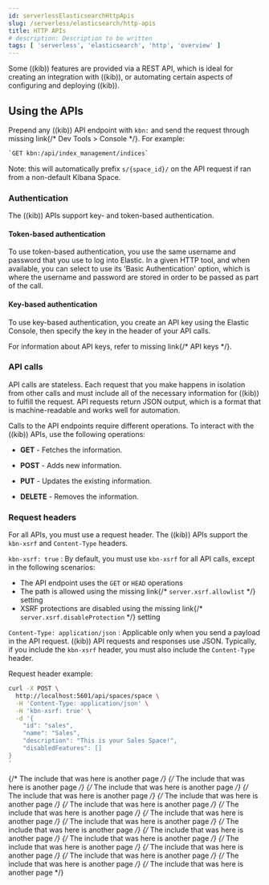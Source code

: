 ```yaml
---
id: serverlessElasticsearchHttpApis
slug: /serverless/elasticsearch/http-apis
title: HTTP APIs
# description: Description to be written
tags: [ 'serverless', 'elasticsearch', 'http', 'overview' ]
---
```



<div id="api"></div>

Some ((kib)) features are provided via a REST API, which is ideal for creating an
integration with ((kib)), or automating certain aspects of configuring and
deploying ((kib)).

<div id="using-apis"></div>

## Using the APIs

Prepend any ((kib)) API endpoint with `kbn:` and send the request through <DocBadge><DocIcon size="s" type="unlink" title="missing link"/> missing link</DocBadge>{/*  <DocLink id="enKibanaConsoleKibana">Dev Tools > Console</DocLink> */}.
For example:

```sh
`GET kbn:/api/index_management/indices`
```

Note: this will automatically prefix `s/{space_id}/` on the API request if ran from a non-default Kibana Space.

<div id="api-authentication"></div>

### Authentication
The ((kib)) APIs support key- and token-based authentication.

<div id="token-api-authentication"></div>

#### Token-based authentication

To use token-based authentication, you use the same username and password that you use to log into Elastic.
In a given HTTP tool, and when available, you can select to use its 'Basic Authentication' option,
which is where the username and password are stored in order to be passed as part of the call.

<div id="key-authentication"></div>

#### Key-based authentication

To use key-based authentication, you create an API key using the Elastic Console, then specify the key in the header of your API calls.

For information about API keys, refer to <DocBadge><DocIcon size="s" type="unlink" title="missing link"/> missing link</DocBadge>{/*  <DocLink id="enKibanaApiKeys">API keys</DocLink> */}.

<div id="api-calls"></div>

### API calls
API calls are stateless. Each request that you make happens in isolation from other calls and must include all of the necessary information for ((kib)) to fulfill the request. API requests return JSON output, which is a format that is machine-readable and works well for automation.

Calls to the API endpoints require different operations. To interact with the ((kib)) APIs, use the following operations:

* **GET** - Fetches the information.

* **POST** - Adds new information.

* **PUT** - Updates the existing information.

* **DELETE** - Removes the information.

<div id="api-request-headers"></div>

### Request headers

For all APIs, you must use a request header. The ((kib)) APIs support the `kbn-xsrf` and `Content-Type` headers.

`kbn-xsrf: true` 
    : By default, you must use `kbn-xsrf` for all API calls, except in the following scenarios:

* The API endpoint uses the `GET` or `HEAD` operations
* The path is allowed using the <DocBadge><DocIcon size="s" type="unlink" title="missing link"/> missing link</DocBadge>{/*  <DocLink id="enKibanaSettings" section="settings-xsrf-allowlist">`server.xsrf.allowlist`</DocLink> */} setting
* XSRF protections are disabled using the <DocBadge><DocIcon size="s" type="unlink" title="missing link"/> missing link</DocBadge>{/*  <DocLink id="enKibanaSettings" section="settings-xsrf-disableProtection">`server.xsrf.disableProtection`</DocLink> */} setting

`Content-Type: application/json` 
    : Applicable only when you send a payload in the API request. ((kib)) API requests and responses use JSON.
    Typically, if you include the `kbn-xsrf` header, you must also include the `Content-Type` header.

Request header example:

```sh
curl -X POST \
  http://localhost:5601/api/spaces/space \
  -H 'Content-Type: application/json' \
  -H 'kbn-xsrf: true' \
  -d '{
	"id": "sales",
	"name": "Sales",
	"description": "This is your Sales Space!",
	"disabledFeatures": []
}
'
```

{/* The include that was here is another page */}
{/* The include that was here is another page */}
{/* The include that was here is another page */}
{/* The include that was here is another page */}
{/* The include that was here is another page */}
{/* The include that was here is another page */}
{/* The include that was here is another page */}
{/* The include that was here is another page */}
{/* The include that was here is another page */}
{/* The include that was here is another page */}
{/* The include that was here is another page */}
{/* The include that was here is another page */}
{/* The include that was here is another page */}
{/* The include that was here is another page */}
{/* The include that was here is another page */}
{/* The include that was here is another page */}
{/* The include that was here is another page */}
